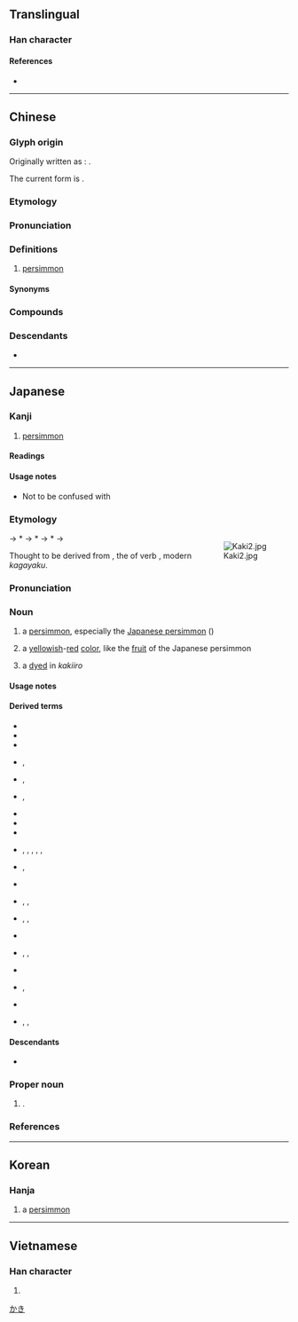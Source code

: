 {{also|杮|枾}}
{{character info}}
==Translingual==

===Han character===
{{Han char|rn=75|rad=木|as=05|sn=9|four=45927|canj=DYLB|ids=⿰木市}}

====References====
* {{Han ref|kx=0521.121|dkj=14681|hdz=21188.020|uh=67FF|ud=26623|bh=AC55|bd=44117}}

----

==Chinese==
{{zh-forms|alt=柹,枾,𣐈}}

===Glyph origin===
{{Han etym}}
Originally written as {{l|zh|柹}}: {{Han compound|木|𠂔|c1=s|c2=p|ls=psc}}.

The current form is {{Han compound|木|市|c1=s|c2=p|ls=psc|nocap=1}}.

===Etymology===
{{rfe|zh}}

===Pronunciation===
{{zh-pron
|m=shì
|m-s=si4
|c=ci5,ci5-2
|c-t=si4
|g=ci5
|h=pfs=chhṳ;gd=si4
|j=si3
|mb=kī
|md=kê
|mn=xm,zz,tw:khī/qz:khǐ/xm,zz:sī/qz:sǐ
|mn_note=khī/khǐ - vernacular; sī/sǐ - literary
|mn-t=sai6
|w=3zr
|x=shr5/shr4
|x_note=shr5 - vernacular; shr4 - literary
|mc=y
|oc=y
|ma=
|cat=n
}}

===Definitions===
{{zh-hanzi}}

# [[persimmon]] {{zh-mw|c:個}}

====Synonyms====
{{zh-dial|柿子}}

===Compounds===
{{zh-der|椑柿|柿子椒|柿子|油柿|柿霜|柿餅|柿漆|蓋柿|西紅柿|柿鋪|柿子餅|燈柿|柿仔|洋柿子|丁香柿|朱柿|松柿|柿子金|柿盤|柿糕|柿膏兒|柿花|柿葉|柿蒂|柿蔕|流柿|火盆柿|烏柿|烘柿|牛奶柿|醂柿|霜柿|腍柿|柿仔花|紅柿仔|紅柿|柿粿|浸柿|脆柿|臭柿仔|火柿子|番柿|西番柿|番仔柿|西番柿子|洋柿|番柿仔|西紅柿子|山紅柿|新紅柿子|洋紅柿|紅柿囝}}

===Descendants===
* {{desc|hmx-mie-pro|*djəiᴮ|bor=1}}

----

==Japanese==

===Kanji===
{{ja-kanji|grade=c|rs=木05}}

# [[persimmon]]

====Readings====
{{ja-readings
|goon=じ
|kanon=し
|kun=かき-
}}

====Usage notes====
* Not to be confused with {{m|ja|杮|tr=kokera||[[wood chip]]s}}

===Etymology===
<div style="float:right;">
{{wp|lang=ja|カキノキ}}
{{wp|Persimmon}}
[[Image:Kaki2.jpg|thumb]]
</div>
{{ja-kanjitab|かき|yomi=k}}
{{IPAfont|/kakayaki/}} → *{{IPAchar|/kakyaki/}} → *{{IPAchar|/kakaki/}} → *{{IPAchar|/kakki/}} → {{IPAchar|/kaki/}}

Thought to be derived from {{m|ja|輝き|tr=kakayaki}}, the {{m|ja|連用形|tr=ren'yōkei||stem or continuative form}} of {{w|Early Modern Japanese}} verb {{m|ja|輝く|tr=kakayaku||to [[shine]] [[dazzle|dazzingly]]|pos=obsolete}}, modern ''kagayaku''. {{rfv-etym|ja|sort=かき}}

===Pronunciation===
{{ja-pron|yomi=k|かき|acc=0|acc_ref=DJR,SMK2,NHK}}

===Noun===
{{ja-noun|かき|カキ}}

# a [[persimmon]], especially the [[Japanese persimmon]] (''{{ll|mul|Diospyros kaki}}'')
# {{short for|ja|柿色|tr=kakiiro}} a [[yellow]]ish-[[red]] [[color]], like the [[fruit]] of the Japanese persimmon
# a {{m|ja|布子|tr=nunoko||[[cotton]]-[[pad]]ed [[clothing]]}} [[dye]]d in ''kakiiro''
#: {{synonyms|ja|柿衣|tr=kakiso}}

====Usage notes====
{{U:ja:biology|カキ}}

====Derived terms====
{{der-top}}
* {{ja-r|柿%色|かき%いろ}}
* {{ja-r|柿 団%扇|かき うち%わ}}
* {{ja-r|柿%衣|かき%ごろも}}
* {{ja-r|柿%衣|かき%そ|rom=-}}, {{ja-r|柿%麻|かき%そ}}
* {{ja-r|柿染|かきぞめ|rom=-}}, {{ja-r|柿%染め|かき%ぞめ}}
* {{ja-r|柿糕|かきづき|rom=-}}, {{ja-r|柿餻|かきづき}}
* {{ja-r|柿%膾|かき%-なます}}
* {{ja-r|柿 羊羹|かき ようかん}}
* {{ja-r|甘柿|あまがき}}
* {{ja-r|淡し柿|あわしがき|rom=-}}, {{ja-r|醂し柿|あわしがき}}, {{ja-r|淡せ柿|あわせがき|rom=-}}, {{ja-r|醂せ柿|あわせがき|rom=-}}, {{ja-r|合せ柿|あわせがき|rom=-}}, {{ja-r|合わせ柿|あわせがき}}
* {{ja-r|合%柿|^あわせ%がき}}, {{ja-r|柿売|^かきうり}}
* {{ja-r|枝柿|えだがき}}
* {{ja-r|御所%柿|ごしょ%-がき|rom=-}}, {{ja-r|五所%柿|ごしょ%-がき}}, {{ja-r|大和%柿|^やまと%-がき}}
* {{ja-r|信濃%柿|^シナ-ノ%-ガキ}}, {{ja-r|猿%柿|サル%ガキ}}, {{ja-r|葡%萄%柿|ブ%ドウ%-ガキ}}
* {{ja-r|白柿|しろがき}}
* {{ja-r|吊るし柿|つるしがき}}, {{ja-r|釣柿|つりがき|rom=-}}, {{ja-r|釣り柿|つりがき}}
* {{ja-r|似%柿|にたり%がき}}
* {{ja-r|燻%柿|ふすべ%がき|rom=-}}, {{ja-r|燻べ柿|ふすべがき}}
* {{ja-r|筆柿|ふでかき}}
* {{ja-r|干し柿|ほしがき|rom=-}}, {{ja-r|干柿|ほしがき|rom=-}}, {{ja-r|乾し柿|ほしがき}}
{{der-bottom}}

====Descendants====
* {{desc|id|bor=1|kaki|t=persimmon}}

===Proper noun===
{{ja-pos|proper|かき}}

# {{surname|ja|A=a|sort=かき|nodot=1}}.

===References===
<references/>

[[Category:ja:Fruits|かき]]

----

==Korean==

===Hanja===
{{ko-hanja|hangeul=시|eumhun=|rv=si|mr=si|y=si}}

# a [[persimmon]]

----

==Vietnamese==

===Han character===
{{vi-readings|reading=thị|rs=木05}}

# {{rfdef|vi|sort=木05}}